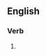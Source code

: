 ==English==

===Verb===
{{head|en|present participle}}

# {{present participle of|trivialize|lang=en|nocat=1}}